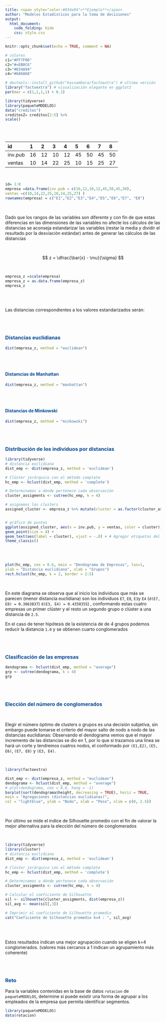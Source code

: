 ---
title: <span style="color:#034a94">**Ejemplo**</span>
author: "Modelos Estadísticos para la toma de decisiones"
output:
  html_document:
    code_folding: hide
    css: style.css
---

```{r setup, include=FALSE}
knitr::opts_chunk$set(echo = TRUE, comment = NA)

# colores
c1="#FF7F00"
c2="#=EB0C6"
c3="#034A94"
c4="#686868"

# devtools::install_github("kassambara/factoextra") # ultima versión
library("factoextra") # visualización elegante en ggplot2
par(mar = c(1,1,1,1) + 0.1)

library(tidyverse)
library(paqueteMODELOS)
data("creditos") 
creditosZ= creditos[2:5] %>%
scale()
```

<br/></br>

|id     | 1   | 2   | 3   | 4   | 5   | 6   | 7   | 8   |
|:------|:----|:----|:----|:----|:----|:----|:----|:----|
|inv.pub| 16  | 12  | 10  | 12  | 45  | 50  | 45  | 50  |
|ventas | 10  | 14  | 22  | 25  | 10  | 15  | 25  | 27  |


</br>

```{r}
id= 1:8
empresa =data.frame(inv.pub = c(16,12,10,12,45,50,45,50),
ventas =c(10,14,22,25,10,14,25,27) )
rownames(empresa) = c("E1","E2","E3","E4","E5","E6","E7", "E8")
```


</br>

Dado que los rangos de las variables son diferente y con fin de que estas diferencias en las dimensiones de las variables no afecte los cálculos de las distancias se aconseja estandarizar las variables (restar la media y dividir el resultado por la desviación estándar) antes de generar las cálculos de las distancias

</br>

$$
z = \dfrac{\bar{x} - \mu}{\sigma}
$$

</br>


```{r}
empresa_z =scale(empresa)
empresa_z = as.data.frame(empresa_z)
empresa_z
```
</br></br>


Las distancias correspondientes a los valores estandarizados serán:

</br></br>

### <span style="color:#034a94">**Distancias euclidianas**</span>

```{r}
dist(empresa_z, method = "euclidean")
```
</br></br>

#### <span style="color:#034a94">**Distamcias de Manhattan**</span>

```{r}
dist(empresa_z, method = "manhattan")
```

</br></br>

#### <span style="color:#034a94">**Distancias de Minkowski**</span>


```{r}
dist(empresa_z, method = "minkowski")
```

</br></br>

### <span style="color:#034a94">**Distribución de los individuos por distancias**

```{r, message=FALSE, warning=FALSE}
library(tidyverse)
# distancia euclidiana
dist_emp <- dist(empresa_z, method = 'euclidean')

# Clúster jerárquico con el método complete
hc_emp <- hclust(dist_emp, method = 'complete')

# Determinamos a dónde pertenece cada observación
cluster_assigments <- cutree(hc_emp, k = 4)

# asignamos los clusters
assigned_cluster <- empresa_z %>% mutate(cluster = as.factor(cluster_assigments))


# gráfico de puntos
ggplot(assigned_cluster, aes(x = inv.pub, y = ventas, color = cluster)) +
geom_point(size = 4) +
geom_text(aes(label = cluster), vjust = -.8) + # Agregar etiquetas del clúster
theme_classic()
```

</br></br>

```{r}
plot(hc_emp, cex = 0.6, main = "Dendograma de Empresas", las=1,
ylab = "Distancia euclidiana", xlab = "Grupos")
rect.hclust(hc_emp, k = 2, border = 2:5)
```

</br>

En este diagrama se observa que al inicio los individuos que más se parecen (menor distancia euclidiana) son los individuos `E7`, `E8`, `E3`y `E4` (`d(E7, E8) = 0.3863837`) `d(E3, E4) = 0.4350355`) , conformando estas cuatro empresas un primer clúster y el resto un segundo grupo o clúster a una distancia de `2.5`.

En el caso de tener hipótesis de la existencia de de 4 grupos podemos reducir la distancia `1.0` y se obtienen cuarto conglomerados



</br></br>



### <span style="color:#034a94">**Clasificación de las empresas**</span>

```{r}
dendograma <- hclust(dist_emp, method = "average")
grp <- cutree(dendograma, k = 4)
grp
```


</br></br>


### <span style="color:#034a94">**Elección del número de conglomerados**</span>

</br>

Elegir el número óptimo de clusters o grupos  es una decisión subjetiva, sin embargo puede tomarse el criterio del mayor salto de nodo a nodo de las distancias euclidianas: Observando el dendograma vemos que el mayor incremento de las distancias se dio en $1$, por lo que si trazamos una linea se hará un corte y tendremos cuatros nodos, el conformado por `(E1,E2)`, `(E5, E6)`, `(E7, E8)` y `(E3, E4)`. 

</br>

```{r message = FALSE}
library(factoextra)

dist_emp <- dist(empresa_z, method = "euclidean")
dendograma <- hclust(dist_emp, method = "average")
# plot(dendograma, cex = 0.6, hang = -1) 
barplot(sort(dendograma$height, decreasing = TRUE), horiz = TRUE, 
main = "Agregaciones (distancias euclidianas)",
col = "lightblue", ylab = "Nodo", xlab = "Peso", xlim = c(0, 2.5))
```

</br>

Por último se mide el indice de Silhouette promedio con el fin de valorar la mejor alternativa para la elección del número de conglomerados

</br>

```{r , warning=FALSE,message=FALSE}

library(tidyverse)
library(cluster)
# distancia euclidiana
dist_emp <- dist(empresa_z, method = 'euclidean')

# Clúster jerárquico con el método complete
hc_emp <- hclust(dist_emp, method = 'complete')

# Determinamos a dónde pertenece cada observación
cluster_assigments <- cutree(hc_emp, k = 4)

# Calcular el coeficiente de Silhouette
sil <- silhouette(cluster_assigments, dist(empresa_z))
sil_avg <- mean(sil[,3])

# Imprimir el coeficiente de Silhouette promedio
cat("Coeficiente de Silhouette promedio k=4 : ", sil_avg)

```


</br></br>

Estos resultados indican una mejor agrupación cuando se eligen k=4 conglomerados. (valores más cercanos a 1 indican un agrupamiento más coherente)


</br></br>

<div class="content-box-yellow">
### <span style="color:#034A94">**Reto**</span> 

Para la variables contenidas en la base de datos `rotacion` de `paqueteMODELOS`, determine si puede existir una forma de agrupar a los empleados de la empresa que permita identificar segmentos.

```{r, eval=FALSE}
library(paqueteMODELOS)
data(rotacion)
```
</div>






